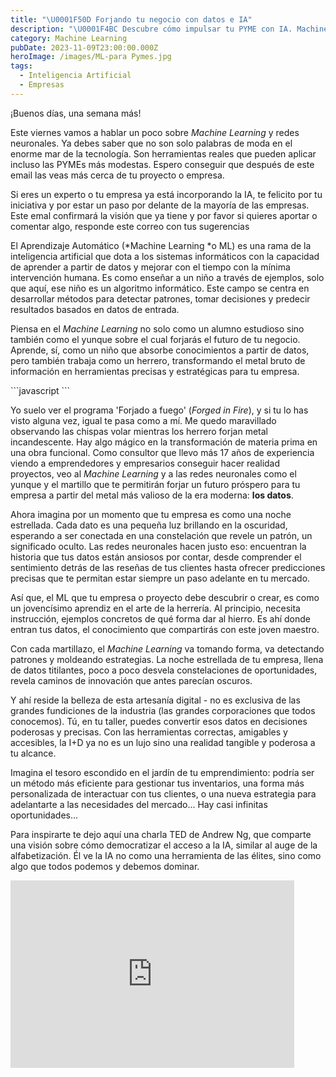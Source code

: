 ```yaml
---
title: "\U0001F50D Forjando tu negocio con datos e IA"
description: "\U0001F4BC Descubre cómo impulsar tu PYME con IA. Machine Learning, Redes Neuronales y Deep Learning. ¡Transforma tu negocio! \U0001F680"
category: Machine Learning
pubDate: 2023-11-09T23:00:00.000Z
heroImage: /images/ML-para Pymes.jpg
tags:
  - Inteligencia Artificial
  - Empresas
---
```


¡Buenos días, una semana más!

Este viernes vamos a hablar un poco sobre *Machine Learning* y redes neuronales.  Ya debes saber que no son solo palabras de moda en el enorme mar de la tecnología. Son herramientas reales que pueden aplicar incluso las PYMEs más modestas. Espero conseguir  que después de este email las veas más cerca de tu proyecto o empresa.

Si eres un experto o tu empresa ya está incorporando la IA, te felicito por tu iniciativa y por estar un paso por delante de la mayoría de las empresas. Este emal confirmará la visión que ya tiene y por favor si quieres aportar o comentar algo, responde este correo con tus sugerencias

El Aprendizaje Automático (\*Machine Learning \*o ML) es una rama de la inteligencia artificial que dota a los sistemas informáticos con la capacidad de aprender a partir de datos y mejorar con el tiempo con la mínima intervención humana. Es como enseñar a un niño a través de ejemplos, solo que aquí, ese niño es un algoritmo informático. Este campo se centra en desarrollar métodos para detectar patrones, tomar decisiones y predecir resultados basados en datos de entrada.

Piensa en el *Machine Learning* no solo como un alumno estudioso sino también como el yunque sobre el cual forjarás el futuro de tu negocio. Aprende, sí, como un niño que absorbe conocimientos a partir de datos, pero también trabaja como un herrero, transformando el metal bruto de información en herramientas precisas y estratégicas para tu empresa.

<div class="blur-lg">
  ```javascript
  ```

  Yo suelo ver el programa 'Forjado a fuego' (*Forged in Fire*), y si tu lo has visto alguna vez, igual te pasa como a mí. Me quedo maravillado observando las chispas volar mientras los herrero forjan metal incandescente. Hay algo mágico en la transformación de materia prima en una obra funcional. Como consultor que llevo más 17 años de experiencia viendo a emprendedores y empresarios conseguir hacer realidad proyectos, veo al *Machine Learning* y a las redes neuronales como el yunque y el martillo que te permitirán forjar un futuro próspero para tu empresa a partir del metal más valioso de la era moderna: **los datos**.

  Ahora imagina por un momento que tu empresa es como una noche estrellada. Cada dato es una pequeña luz brillando en la oscuridad, esperando a ser conectada en una constelación que revele un patrón, un significado oculto. Las redes neuronales hacen justo eso: encuentran la historia que tus datos están ansiosos por contar, desde comprender el sentimiento detrás de las reseñas de tus clientes hasta ofrecer predicciones precisas que te permitan estar siempre un paso adelante en tu mercado.

  Así que, el ML que tu empresa o proyecto debe descubrir o crear, es como un jovencísimo aprendiz en el arte de la herrería. Al principio, necesita instrucción, ejemplos concretos de qué forma dar al hierro. Es ahí donde entran tus datos, el conocimiento que compartirás con este joven maestro.

  Con cada martillazo, el *Machine Learning* va tomando forma, va detectando patrones y moldeando estrategias. La noche estrellada de tu empresa, llena de datos titilantes, poco a poco desvela constelaciones de oportunidades, revela caminos de innovación que antes parecían oscuros.

  Y ahí reside la belleza de esta artesanía digital - no es exclusiva de las grandes fundiciones de la industria (las grandes corporaciones que todos conocemos). Tú, en tu taller, puedes convertir esos datos en decisiones poderosas y precisas. Con las herramientas correctas, amigables y accesibles, la I+D ya no es un lujo sino una realidad tangible y poderosa a tu alcance.

  Imagina el tesoro escondido en el jardín de tu emprendimiento: podría ser un método más eficiente para gestionar tus inventarios, una forma más personalizada de interactuar con tus clientes, o una nueva estrategia para adelantarte a las necesidades del mercado... Hay casi infinitas oportunidades...
</div>

Para inspirarte te dejo aquí una charla TED de Andrew Ng, que comparte una visión sobre cómo democratizar el acceso a la IA, similar al auge de la alfabetización. Él ve la IA no como una herramienta de las élites, sino como algo que todos podemos y debemos dominar.

<div class="aspect-w-16 aspect-h-9">
  <iframe class="content-center" src="https://www.youtube.com/embed/reUZRyXxUs4" width="90%" height="300" frameborder="0" allow="autoplay; fullscreen; picture-in-picture" allowfullscreen />
</div>

Hasta la próxima semana. Me alegra haber compartido contigo este email. El *Machine Learning*, *Data Science* y *Deep Learning* están a tu alcance.

**PD1** - ¡Comparte este correo!

**PD2** - ¿Quieres más? Estoy preparando el email de la próxima semana, y te va a encantar. ¡No te lo pierdas llegará el próximo viernes a las 11:00!

<hr />

<table role="presentation" cellpadding="0" cellspacing="0" border="0" align="center" id="tableBlock-44" width="100%" style="table-layout: fixed;">
  <tbody>
    <tr>
      <td align="center" class="ml-rte-table" style="padding: 0 0 20px 0;">
        <div class="table-responsive" style="line-height: 125%; display: block; width: 100%; overflow-x: auto; -ms-overflow-style: -ms-autohiding-scrollbar;">
          <table role="presentation" bgcolor="#FFFFFF" border="1" bordercolor="#EEEEEE" style="border-collapse: collapse; border: 1px solid #eeeeee" cellpadding="0" cellspacing="0" align="center" width="100%" class="mlContentTable">
            <tbody>
              <tr>
                <th align="left" bgcolor="#F6F6F6" colspan="2" valign="middle" style="padding: 10px 20px; padding-top: 10; padding-bottom: 10; border-color: #eeeeee;">
                  <p style="word-break: break-word; font-family: Helvetica, sans-serif; color: #000000; font-size: 14px; line-height: 125%; margin: 0;">
                    Herramientas
                  </p>
                </th>
              </tr>

              <tr class="">
                <td width="50%" style="padding: 10px 20px; padding-top: 10; padding-bottom: 10; border-color: #eeeeee;">
                  <p style="word-break: break-word; font-family: Helvetica, sans-serif; color: #000000; font-size: 14px; line-height: 125%; margin: 0;">
                    Taskade
                  </p>
                </td>

                <td width="50%" style="padding: 10px 20px; padding-top: 10; padding-bottom: 10; border-color: #eeeeee;">
                  <p style="word-break: break-word; font-family: Helvetica, sans-serif; color: #000000; font-size: 14px; line-height: 125%; margin: 0;">
                    <a href="https://taskade.com/?via=9f1ck" rel="noopener noreferrer" data-token-index="0" tabindex="0" style="color: #000000; text-decoration: none;">[https://taskade.com?via=9f1ck](https://taskade.com?via=9f1ck)</a>
                  </p>
                </td>
              </tr>

              <tr class="striped">
                <td width="50%" style="padding: 10px 20px; padding-top: 10; padding-bottom: 10; background: #f5f5f5; border-color: #eeeeee;">
                  <p style="word-break: break-word; font-family: Helvetica, sans-serif; color: #000000; font-size: 14px; line-height: 125%; margin: 0;">
                    Notion AI
                  </p>
                </td>

                <td width="50%" style="padding: 10px 20px; padding-top: 10; padding-bottom: 10; background: #f5f5f5; border-color: #eeeeee;">
                  <p style="word-break: break-word; font-family: Helvetica, sans-serif; color: #000000; font-size: 14px; line-height: 125%; margin: 0;">
                    <a href="https://affiliate.notion.so/a50o0a7tl9z5-4y5a7" rel="noopener noreferrer" data-token-index="0" tabindex="0" style="color: #000000; text-decoration: none;">[https://affiliate.notion.so/a50o0a7tl9z5-4y5a7](https://affiliate.notion.so/a50o0a7tl9z5-4y5a7)</a>
                  </p>
                </td>
              </tr>

              <tr class="">
                <td width="50%" style="padding: 10px 20px; padding-top: 10; padding-bottom: 10; border-color: #eeeeee;">
                  <p style="word-break: break-word; font-family: Helvetica, sans-serif; color: #000000; font-size: 14px; line-height: 125%; margin: 0;">
                    Machine Learning For Absolute Beginners: A Plain English
                    Introduction: 3 (AI, Data Science, Python & Statistics for
                    Beginners)
                  </p>
                </td>

                <td width="50%" style="padding: 10px 20px; padding-top: 10; padding-bottom: 10; border-color: #eeeeee;">
                  <p style="word-break: break-word; font-family: Helvetica, sans-serif; color: #000000; font-size: 14px; line-height: 125%; margin: 0;">
                    <span class="ml-rte-link-wrapper" style="line-height: 125%;"><a href="https://amzn.to/49jY4KN" style="color: #000000; text-decoration: none;"><u>[https://amzn.to/49jY4KN](https://amzn.to/49jY4KN)</u></a></span>
                  </p>
                </td>
              </tr>
            </tbody>
          </table>
        </div>
      </td>
    </tr>
  </tbody>
</table>

<table role="presentation" cellpadding="0" cellspacing="0" border="0" align="center" id="tableBlock-57" width="100%" style="table-layout: fixed;">
  <tbody>
    <tr>
      <td align="center" class="ml-rte-table" style="padding: 0 0 20px 0;">
        <div class="table-responsive" style="line-height: 125%; display: block; width: 100%; overflow-x: auto; -ms-overflow-style: -ms-autohiding-scrollbar;">
          <table role="presentation" bgcolor="#FFFFFF" border="1" bordercolor="#EEEEEE" style="border-collapse: collapse; border: 1px solid #eeeeee" cellpadding="0" cellspacing="0" align="center" width="100%" class="mlContentTable">
            <tbody>
              <tr>
                <th align="left" bgcolor="#F6F6F6" colspan="2" valign="middle" style="padding: 10px 20px; padding-top: 10; padding-bottom: 10; border-color: #eeeeee;">
                  <p style="word-break: break-word; font-family: Helvetica, sans-serif; color: #000000; font-size: 14px; line-height: 125%; margin: 0;">
                    Noticias de la semana
                  </p>
                </th>
              </tr>

              <tr class="">
                <td width="50%" style="padding: 10px 20px; padding-top: 10; padding-bottom: 10; border-color: #eeeeee;">
                  <p style="word-break: break-word; font-family: Helvetica, sans-serif; color: #000000; font-size: 14px; line-height: 125%; margin: 0;">
                    Cumbre <strong>de inteligencia artificial</strong> en Londres
                  </p>
                </td>

                <td width="50%" style="padding: 10px 20px; padding-top: 10; padding-bottom: 10; border-color: #eeeeee;">
                  <p style="word-break: break-word; font-family: Helvetica, sans-serif; color: #000000; font-size: 14px; line-height: 125%; margin: 0;">
                    <span class="ml-rte-link-wrapper" style="line-height: 125%;"><a href="https://www.theguardian.com/technology/2023/nov/06/balancing-the-risks-and-rewards-of-ai-will-be-key" style="color: #000000; text-decoration: none;"><u>[https://www.theguardian.com/technology/2023/nov/06/balancing-the-risks-and-rewards-of-ai-will-be-key](https://www.theguardian.com/technology/2023/nov/06/balancing-the-risks-and-rewards-of-ai-will-be-key)</u></a> </span>
                  </p>
                </td>
              </tr>

              <tr class="striped">
                <td width="50%" style="padding: 10px 20px; padding-top: 10; padding-bottom: 10; background: #f5f5f5; border-color: #eeeeee;">
                  <p style="word-break: break-word; font-family: Helvetica, sans-serif; color: #000000; font-size: 14px; line-height: 125%; margin: 0;">
                    9 modelos <strong>de aprendizaje automático</strong> que debe
                    conocer
                  </p>
                </td>

                <td width="50%" style="padding: 10px 20px; padding-top: 10; padding-bottom: 10; background: #f5f5f5; border-color: #eeeeee;">
                  <p style="word-break: break-word; font-family: Helvetica, sans-serif; color: #000000; font-size: 14px; line-height: 125%; margin: 0;">
                    <span class="ml-rte-link-wrapper" style="line-height: 125%;"><a href="https://builtin.com/machine-learning/machine-learning-models-explained" style="color: #000000; text-decoration: none;"><u><span class="ml-rte-link-wrapper" style="line-height: 125%;" /></u></a><u><a href="https://builtin.com/machine-learning/machine-learning-models-explained" style="color: #000000; text-decoration: none;"><u>[https://builtin.com/machine-learning/machine-learning-models-explained](https://builtin.com/machine-learning/machine-learning-models-explained)</u></a></u></span><u /> 
                  </p>
                </td>
              </tr>
            </tbody>
          </table>
        </div>
      </td>
    </tr>
  </tbody>
</table>

<hr />

